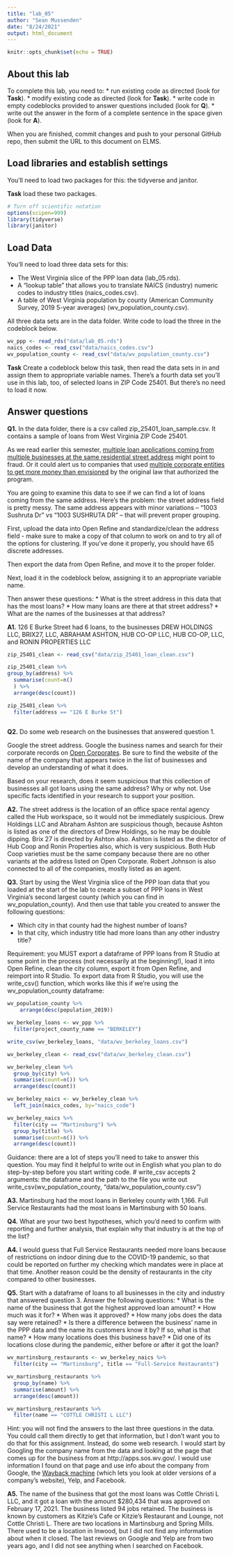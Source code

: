 ```yaml
---
title: "lab_05"
author: "Sean Mussenden"
date: "8/24/2021"
output: html_document
---
```


```r
knitr::opts_chunk$set(echo = TRUE)
```

## About this lab

To complete this lab, you need to:
* run existing code as directed (look for **Task**).
* modify existing code as directed (look for **Task**).
* write code in empty codeblocks provided to answer questions included (look for **Q**).
* write out the answer in the form of a complete sentence in the space given (look for **A**).

When you are finished, commit changes and push to your personal GitHub repo, then submit the URL to this document on ELMS.

## Load libraries and establish settings

You'll need to load two packages for this: the tidyverse and janitor.

**Task** load these two packages.

```r
# Turn off scientific notation
options(scipen=999)
library(tidyverse)
library(janitor)

```

## Load Data

You'll need to load three data sets for this:

* The West Virginia slice of the PPP loan data (lab_05.rds).
* A "lookup table" that allows you to translate NAICS (industry) numeric codes to industry titles (naics_codes.csv).
* A table of West Virginia population by county (American Community Survey, 2019 5-year averages) (wv_population_county.csv).

All three data sets are in the data folder.  Write code to load the three in the codeblock below.

```r
wv_ppp <- read_rds("data/lab_05.rds")
naics_codes <- read_csv("data/naics_codes.csv")
wv_population_county <- read_csv("data/wv_population_county.csv")
```

**Task** Create a codeblock below this task, then read the data sets in in and assign them to appropriate variable names. There's a fourth data set you'll use in this lab, too, of selected loans in ZIP Code 25401. But there's no need to load it now.

## Answer questions

**Q1.** In the data folder, there is a csv called zip_25401_loan_sample.csv.  It contains a sample of loans from West Virginia ZIP Code 25401.

As we read earlier this semester, [multiple loan applications coming from multiple businesses at the same residential street address](https://www.nytimes.com/2021/08/17/business/ppp-fraud-covid.html) might point to fraud. Or it could alert us to companies that used [multiple corporate entities to get more money than envisioned](https://www.propublica.org/article/different-names-same-address-how-big-businesses-got-government-loans-meant-for-small-businesses) by the original law that authorized the program.   

You are going to examine this data to see if we can find a lot of loans coming from the same address.  Here's the problem: the street address field is pretty messy.  The same address appears with minor variations --  "1003 Sushruta Dr" vs "1003 SUSHRUTA DR" -- that will prevent proper grouping.

First, upload the data into Open Refine and standardize/clean the address field - make sure to make a copy of that column to work on and to try all of the options for clustering. If you've done it properly, you should have 65 discrete addresses.

Then export the data from Open Refine, and move it to the proper folder.

Next, load it in the codeblock below, assigning it to an appropriate variable name.

Then answer these questions:
* What is the street address in this data that has the most loans?
* How many loans are there at that street address?
* What are the names of the businesses at that address?

**A1.**
126 E Burke Street had 6 loans, to the businesses DREW HOLDINGS LLC, BRIX27, LLC, ABRAHAM ASHTON, HUB CO-OP LLC, HUB CO-OP, LLC, and 	RONIN PROPERTIES LLC

```r
zip_25401_clean <- read_csv("data/zip_25401_loan_clean.csv")

zip_25401_clean %>%
group_by(address) %>%
  summarise(count=n()
  ) %>%
  arrange(desc(count))

zip_25401_clean %>%
  filter(address == "126 E Burke St")
  
```

**Q2.** Do some web research on the businesses that answered question 1.  

Google the street address.  Google the business names and search for their corporate records on [Open Corporates](https://opencorporates.com/). Be sure to find the website of the name of the company that appears twice in the list of businesses and develop an understanding of what it does.

Based on your research, does it seem suspicious that this collection of businesses all got loans using the same address? Why or why not. Use specific facts identified in your research to support your position.

**A2.**
The street address is the location of an office space rental agency called the Hub workspace, so it would not be immediately suspicious. Drew Holdings LLC and Abraham Ashton are suspicious though, because Ashton is listed as one of the directors of Drew Holdings, so he may be double dipping. Brix 27 is directed by Ashton also. Ashton is listed as the director of Hub Coop and Ronin Properties also, which is very suspicious. Both Hub Coop varieties must be the same company because there are no other variants at the address listed on Open Corporate. Robert Johnson is also connected to all of the companies, mostly listed as an agent.

**Q3.** Start by using the West Virginia slice of the PPP loan data that you loaded at the start of the lab to create a subset of PPP loans in West Virginia's second largest county (which you can find in wv_population_county). And then use that table you created to answer the following questions:

* Which city in that county had the highest number of loans?
* In that city, which industry title had more loans than any other industry title?

Requirement: you MUST export a dataframe of PPP loans from R Studio at some point in the process (not necessarily at the beginning!), load it into Open Refine, clean the city column, export it from Open Refine, and reimport into R Studio. To export data from R Studio, you will use the write_csv() function, which works like this if we're using the wv_population_county dataframe:

```r
wv_population_county %>%
    arrange(desc(population_2019))

wv_berkeley_loans <- wv_ppp %>%
  filter(project_county_name == "BERKELEY")

write_csv(wv_berkeley_loans, "data/wv_berkeley_loans.csv")

wv_berkeley_clean <- read_csv("data/wv_berkeley_clean.csv")

wv_berkeley_clean %>%
  group_by(city) %>%
  summarise(count=n()) %>%
  arrange(desc(count))

wv_berkeley_naics <- wv_berkeley_clean %>% 
  left_join(naics_codes, by="naics_code")

wv_berkeley_naics %>%
  filter(city == "Martinsburg") %>%
  group_by(title) %>%
  summarise(count=n()) %>%
  arrange(desc(count))

```

Guidance: there are a lot of steps you'll need to take to answer this question. You may find it helpful to write out in English what you plan to do step-by-step before you start writing code.   # write_csv accepts 2 arguments: the dataframe and the path to the file you write out
write_csv(wv_population_county, "data/wv_population_county.csv")

**A3.**
Martinsburg had the most loans in Berkeley county with 1,166. Full Service Restaurants had the most loans in Martinsburg with 50 loans.

**Q4.** What are your two best hypotheses, which you'd need to confirm with reporting and further analysis, that explain why that industry is at the top of the list?

**A4.**
I would guess that Full Service Restaurants needed more loans because of restrictions on indoor dining due to the COVID-19 pandemic, so that could be reported on further my checking which mandates were in place at that time. Another reason could be the density of restaurants in the city compared to other businesses.

**Q5.** Start with a dataframe of loans to all businesses in the city and industry that answered question 3. Answer the following questions:
* What is the name of the business that got the highest approved loan amount?
* How much was it for?
* When was it approved?
* How many jobs does the data say were retained?
* Is there a difference between the business' name in the PPP data and the name its customers know it by? If so, what is that name?
* How many locations does this business have?
* Did one of its locations close during the pandemic, either before or after it got the loan?

```r
wv_martinsburg_restaurants <- wv_berkeley_naics %>%
  filter(city == "Martinsburg", title == "Full-Service Restaurants")

wv_martinsburg_restaurants %>%
  group_by(name) %>%
  summarise(amount) %>%
  arrange(desc(amount))

wv_martinsburg_restaurants %>%
  filter(name == "COTTLE CHRISTI L LLC")

```

Hint: you will not find the answers to the last three questions in the data.  You could call them directly to get that information, but I don't want you to do that for this assignment.  Instead, do some web research. I would start by Googling the company name from the data and looking at the page that comes up for the business from at http://apps.sos.wv.gov/. I would use information I found on that page and use info about the company from Google, the [Wayback machine](https://archive.org/web/) (which lets you look at older versions of a company's website), Yelp, and Facebook.

**A5.**
The name of the business that got the most loans was Cottle Christi L LLC, and it got a loan with the amount $280,434 that was approved on February 17, 2021. The business listed 94 jobs retained. The business is known by customers as Kitzie's Cafe or Kitzie's Restaurant and Lounge, not Cottle Christi L. There are two locations in Martinsburg and Spring Mills. There used to be a location in Inwood, but I did not find any information about when it closed. The last reviews on Google and Yelp are from two years ago, and I did not see anything when I searched on Facebook.
